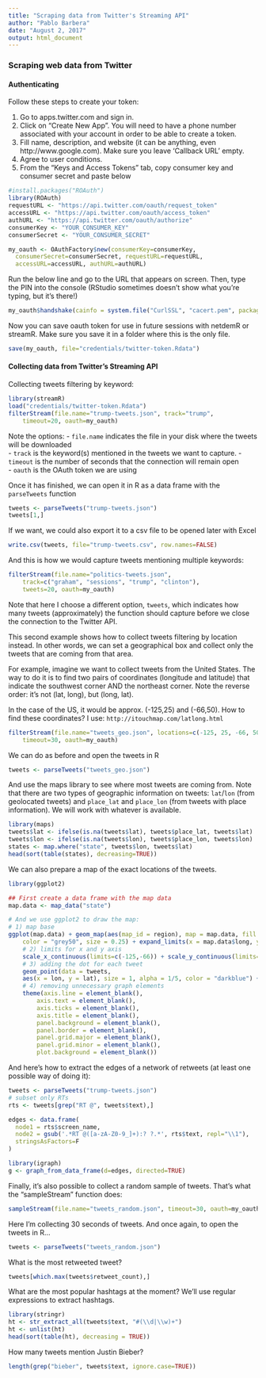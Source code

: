 ```yaml
---
title: "Scraping data from Twitter's Streaming API"
author: "Pablo Barbera"
date: "August 2, 2017"
output: html_document
---
```


### Scraping web data from Twitter

#### Authenticating

Follow these steps to create your token:

1. Go to apps.twitter.com and sign in.  
2. Click on "Create New App". You will need to have a phone number associated with your account in order to be able to create a token.  
3. Fill name, description, and website (it can be anything, even http://www.google.com). Make sure you leave 'Callback URL' empty.
4. Agree to user conditions.  
5. From the "Keys and Access Tokens" tab, copy consumer key and consumer secret and paste below

```r
#install.packages("ROAuth")
library(ROAuth)
requestURL <- "https://api.twitter.com/oauth/request_token"
accessURL <- "https://api.twitter.com/oauth/access_token"
authURL <- "https://api.twitter.com/oauth/authorize"
consumerKey <- "YOUR_CONSUMER_KEY"
consumerSecret <- "YOUR_CONSUMER_SECRET"

my_oauth <- OAuthFactory$new(consumerKey=consumerKey,
  consumerSecret=consumerSecret, requestURL=requestURL,
  accessURL=accessURL, authURL=authURL)
```

Run the below line and go to the URL that appears on screen. Then, type the PIN into the console (RStudio sometimes doesn't show what you're typing, but it's there!)

```r
my_oauth$handshake(cainfo = system.file("CurlSSL", "cacert.pem", package = "RCurl"))
```

Now you can save oauth token for use in future sessions with netdemR or streamR. Make sure you save it in a folder where this is the only file.

```r
save(my_oauth, file="credentials/twitter-token.Rdata")
```

#### Collecting data from Twitter's Streaming API

Collecting tweets filtering by keyword:

```r
library(streamR)
load("credentials/twitter-token.Rdata")
filterStream(file.name="trump-tweets.json", track="trump", 
    timeout=20, oauth=my_oauth)
```

Note the options:
- `file.name` indicates the file in your disk where the tweets will be downloaded  
- `track` is the keyword(s) mentioned in the tweets we want to capture.
- `timeout` is the number of seconds that the connection will remain open  
- `oauth` is the OAuth token we are using

Once it has finished, we can open it in R as a data frame with the `parseTweets` function
```r
tweets <- parseTweets("trump-tweets.json")
tweets[1,]
```

If we want, we could also export it to a csv file to be opened later with Excel
```r
write.csv(tweets, file="trump-tweets.csv", row.names=FALSE)
```

And this is how we would capture tweets mentioning multiple keywords:
```r
filterStream(file.name="politics-tweets.json", 
	track=c("graham", "sessions", "trump", "clinton"),
    tweets=20, oauth=my_oauth)
```

Note that here I choose a different option, `tweets`, which indicates how many tweets (approximately) the function should capture before we close the connection to the Twitter API.

This second example shows how to collect tweets filtering by location instead. In other words, we can set a geographical box and collect only the tweets that are coming from that area.

For example, imagine we want to collect tweets from the United States. The way to do it is to find two pairs of coordinates (longitude and latitude) that indicate the southwest corner AND the northeast corner. Note the reverse order: it's not (lat, long), but (long, lat).

In the case of the US, it would be approx. (-125,25) and (-66,50). How to find these coordinates? I use: `http://itouchmap.com/latlong.html`

```r
filterStream(file.name="tweets_geo.json", locations=c(-125, 25, -66, 50), 
    timeout=30, oauth=my_oauth)
```

We can do as before and open the tweets in R
```r
tweets <- parseTweets("tweets_geo.json")
```

And use the maps library to see where most tweets are coming from. Note that there are two types of geographic information on tweets: `lat`/`lon` (from geolocated tweets) and `place_lat` and `place_lon` (from tweets with place information). We will work with whatever is available.
```r
library(maps)
tweets$lat <- ifelse(is.na(tweets$lat), tweets$place_lat, tweets$lat)
tweets$lon <- ifelse(is.na(tweets$lon), tweets$place_lon, tweets$lon)
states <- map.where("state", tweets$lon, tweets$lat)
head(sort(table(states), decreasing=TRUE))
```

We can also prepare a map of the exact locations of the tweets.

```r
library(ggplot2)

## First create a data frame with the map data 
map.data <- map_data("state")

# And we use ggplot2 to draw the map:
# 1) map base
ggplot(map.data) + geom_map(aes(map_id = region), map = map.data, fill = "grey90", 
    color = "grey50", size = 0.25) + expand_limits(x = map.data$long, y = map.data$lat) + 
    # 2) limits for x and y axis
    scale_x_continuous(limits=c(-125,-66)) + scale_y_continuous(limits=c(25,50)) +
    # 3) adding the dot for each tweet
    geom_point(data = tweets, 
    aes(x = lon, y = lat), size = 1, alpha = 1/5, color = "darkblue") +
    # 4) removing unnecessary graph elements
    theme(axis.line = element_blank(), 
    	axis.text = element_blank(), 
    	axis.ticks = element_blank(), 
        axis.title = element_blank(), 
        panel.background = element_blank(), 
        panel.border = element_blank(), 
        panel.grid.major = element_blank(), 
        panel.grid.minor = element_blank(), 
        plot.background = element_blank()) 
```

And here's how to extract the edges of a network of retweets (at least one possible way of doing it):

```r
tweets <- parseTweets("trump-tweets.json")
# subset only RTs
rts <- tweets[grep("RT @", tweets$text),]

edges <- data.frame(
  node1 = rts$screen_name,
  node2 = gsub('.*RT @([a-zA-Z0-9_]+):? ?.*', rts$text, repl="\\1"),
  stringsAsFactors=F
)

library(igraph)
g <- graph_from_data_frame(d=edges, directed=TRUE)

```

Finally, it's also possible to collect a random sample of tweets. That's what the "sampleStream" function does:

```r
sampleStream(file.name="tweets_random.json", timeout=30, oauth=my_oauth)
```

Here I'm collecting 30 seconds of tweets. And once again, to open the tweets in R...
```r
tweets <- parseTweets("tweets_random.json")
```

What is the most retweeted tweet?
```r
tweets[which.max(tweets$retweet_count),]
```

What are the most popular hashtags at the moment? We'll use regular expressions to extract hashtags.
```r
library(stringr)
ht <- str_extract_all(tweets$text, "#(\\d|\\w)+")
ht <- unlist(ht)
head(sort(table(ht), decreasing = TRUE))
```

How many tweets mention Justin Bieber?
```r
length(grep("bieber", tweets$text, ignore.case=TRUE))
```








